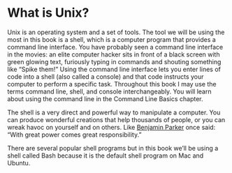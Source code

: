 # What is Unix? 

Unix is an operating system and a set of tools. The tool we will be using the
most in this book is a shell, which is a computer program that provides a
command line interface. You have probably seen a command line interface in the
movies: an elite computer hacker sits in front of a black screen with green 
glowing text, furiously typing in commands and shouting something like 
"Spike them!" Using the command line interface lets you enter lines of code into
a shell (also called a console) and that code instructs your computer to
perform a specific task. Throughout this book I may use the terms command line,
shell, and console interchangeably. You will learn about using the command line
in the Command Line Basics chapter.

The shell is a very direct and powerful way to manipulate a computer. You
can produce wonderful creations that help thousands of people, or you can wreak
havoc on yourself and on others. Like
[Benjamin Parker](https://en.wikipedia.org/wiki/Uncle_Ben) once 
said: "With great power comes great responsibility."

There are several popular shell programs but in this book we'll be using a shell 
called Bash because it is the default shell program on Mac and Ubuntu.
